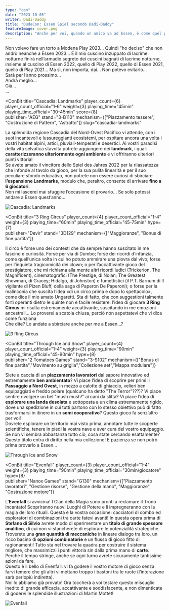 ```yaml
---
type: "con"
date: "2023-10-05"
writer: Dadi-Daddy
title: "DudeCon: Essen Spiel secondo Dadi-Daddy"
featureImage: cover.png
description: "Anche per voi, quando un amico va ad Essen, è come quel parente che va all’Ikea…? Ehi Tia, mi porti un Frügebürg?"
---
```


<FundingIntro>
Non volevo fare un torto a Modena Play 2023… Quindi "ho deciso" che non andrò neanche a Essen 2023... E il mio cuscino inzuppato di lacrime notturne finirà nell’armadio segreto dei cuscini bagnati di lacrime notturne, insieme al cuscino di Essen 2022, quello di Play 2022, quello di Essen 2021, quello di Play 2021… Ma sì, non importa, dai… Non potevo evitarlo…<br/>
Sarà per l’anno prossimo…<br/>
Andrà meglio…<br/>
Già…<br/>
...
</FundingIntro>

<ConBit
  title="Cascadia: Landmarks"
  player_count={6}
  player_count_official="1-6"
  weight={3}
  playing_time="45min"
  playing_time_official="30-45min"
  score={8}   
  publisher="AEG"
  stand="3-B110"
  mechanism={["Piazzamento tessere", "Costruzione di Pattern", "Astratto"]}
  slug="cascadia-landmarks"
>
La splendida regione <Link to="/reviews/cascadia">Cascadia</Link> del Nord-Ovest Pacifico vi attende, con i suoi incantevoli e lussureggianti ecosistemi, per ospitare ancora una volta i vostri habitat alpini, artici, pluviali-temperati e desertici. Ai vostri paradisi della vita selvatica stavolta potrete aggiungere dei <strong>landmark</strong>, i quali <strong>caratterizzeranno ulteriormente ogni ambiente</strong> e vi offriranno ulteriori punti vittoria!<br/>
Se avete amato il vincitore dello <Link to="/advisor/spiel-des-jahres-vecchi-e-nuovi/">Spiel des Jahres 2022</Link> per la rilassatezza che infonde al tavolo da gioco, per la sua pulita linearità e per il suo peculiare sfondo educativo, non potrete non essere curiosi di sbirciare <strong>l’espansione Landmarks</strong>, modulo che, peraltro, consente di arrivare <strong>fino a 6 giocatori</strong>.<br/>
Non mi lascerei mai sfuggire l’occasione di provarlo… Se solo potessi andare a Essen quest’anno...
</ConBit>

<img src="cascadia-landmark.jpg?t=1" alt="Cascadia: Landmarks" />



<ConBit
  title="3 Ring Circus"
  player_count={4}
  player_count_official="1-4"
  weight={3}
  playing_time="60min"
  playing_time_official="45-75min"
  hype={7}   
  publisher="Devir"
  stand="3D129"
  mechanism={["Maggioranze", "Bonus di fine partita"]}
>
Il circo è forse uno dei contesti che da sempre hanno suscitato in me fascino e curiosità. Forse per via di Dumbo; forse dei ricordi d’infanzia, come quell’unica volta in cui ho potuto ammirare una piovra dal vivo; forse per l’inquieta tragicomicità dei clown; o per l’accattivante gioco del prestigiatore, che mi richiama alla mente altri ricordi ludici (Trickerion, <Link to="/reviews/the-magnificient">The Magnificent</Link>), cinematografici (The Prestige, di Nolan; The Greatest Showman, di Gracey; Hidalgo, di Johnston) e fumettistici (il P.T. Barnum di Il vigilante di Pizen Bluff, della saga di Paperon De Paperoni); o forse per la malinconia che suscita l’idea «di un circo prima e dopo lo spettacolo», come dice il mio amato Ungaretti. Sta di fatto, che con suggestioni talmente forti operanti dietro le quinte non è facile resistere: l’idea di giocare <strong>3 Ring Circus</strong> mi risulta estremamente accattivante, suscitando in me emozioni ancestrali… Lo proverei a scatola chiusa, perciò non aspettatevi che vi dica come funziona  <br/>
Che dite? Lo andate a sbirciare anche per me a Essen…?
</ConBit>

<img src="3-ring-circus.jpg?t=1" alt="3 Ring Circus" />

<ConBit
  title="Through Ice and Snow"
  player_count={4}
  player_count_official="1-4"
  weight={3}
  playing_time="90min"
  playing_time_official="45-90min"
  hype={8}   
  publisher="2 Tomatoes Games"
  stand="3-S102"
  mechanism={["Bonus di fine partita","Movimento su griglia","Collezione set","Mappa modulare"]}
>
Siete a caccia di un <strong>piazzamento lavoratori</strong> dal sapore innovativo ed estremamente <strong>ben ambientato</strong>? Vi piace l’idea di scoprire per primi il <strong>Passaggio a Nord Ovest</strong>, in mezzo a calotte di ghiaccio, velieri ben equipaggiati e freddo polare (qualcuno ha detto "The Terror"???)? Vi piace sentire rivolgere un bel "mush mush!" ai cani da slitta? Vi piace l’idea di <strong>esplorare una landa desolata</strong> e sottoposta a un clima estremamente rigido, dove una spedizione in cui tutti partono con lo stesso obiettivo può di fatto trasformarsi in itinere in un <strong>semi cooperativo</strong>? Questo gioco fa senz’altro per voi!<br/>
Dovrete esplorare un territorio mai visto prima, annotare tutte le scoperte scientifiche, tenere in piedi la vostra nave e aver cura del vostro equipaggio.<br/>
Se non vi sembra abbastanza tutto ciò, cosa state cercando esattamente?<br/>
Questo titolo entra di diritto nella mia collezione! E pazienza se non potrò prima provarlo a Essen…
</ConBit>

<img src="through-the-ice-and-snow.jpg?t=1" alt="Through Ice and Snow" />

<ConBit
  title="Evenfall"
  player_count={3}
  player_count_official="1-4"
  weight={3}
  playing_time="90min"
  playing_time_official="30min/giocatore"
  hype={8}   
  publisher="Nanox Games"
  stand="G130"
  mechanism={["Piazzamento lavoratori", "Gestione risorse", "Gestione della mano", "Maggioranze", "Costruzione motore"]}
>
L’<strong>Evenfall</strong> si avvicina! I Clan della Magia sono pronti a reclamare il Trono Incantato! Scopriranno nuovi Luoghi di Potere e li impregneranno con la magia dei loro rituali.
Questa è la vostra occasione: cacciatori di combo ed esploratori di combinazioni tra carte fatevi avanti!
In questa opera prima di <strong>Stefano di Silvio</strong> avrete modo di sperimentare un <strong>titolo di grande spessore analitico</strong>, di cui non vi stancherete di esplorare le potenzialità strategiche. Troverete una <strong>gran quantità di meccaniche</strong> in lineare dialogo tra loro, un ricco bacino di <strong>opzioni combinatorie</strong> e un flusso di gioco fitto di ragionamenti! Tutto sta nel trovare la quadra per costruire il sistema migliore, che massimizzi i punti vittoria sin dalla prima mano di <strong>carte</strong>. Perché il tempo stringe, anche se ogni turno avrete sicuramente tantissime azioni da fare.<br/>
Questo è il bello di <Link to="/reviews/evenfall">Evenfall</Link>: vi fa godere il vostro motore di gioco senza farvi temere che gli altri vi mettano troppo i bastoni tra le ruote (l’interazione sarà perlopiù indiretta).<br/>
Noi lo abbiamo già provato! Ora toccherà a voi testare questo miscuglio inedito di grande efficacia, accattivante e soddisfacente, e non dimenticate di godervi le splendide illustrazioni di Martin Mottet!
</ConBit>

<img src="evenfall.jpg?t=1" alt="Evenfall" />